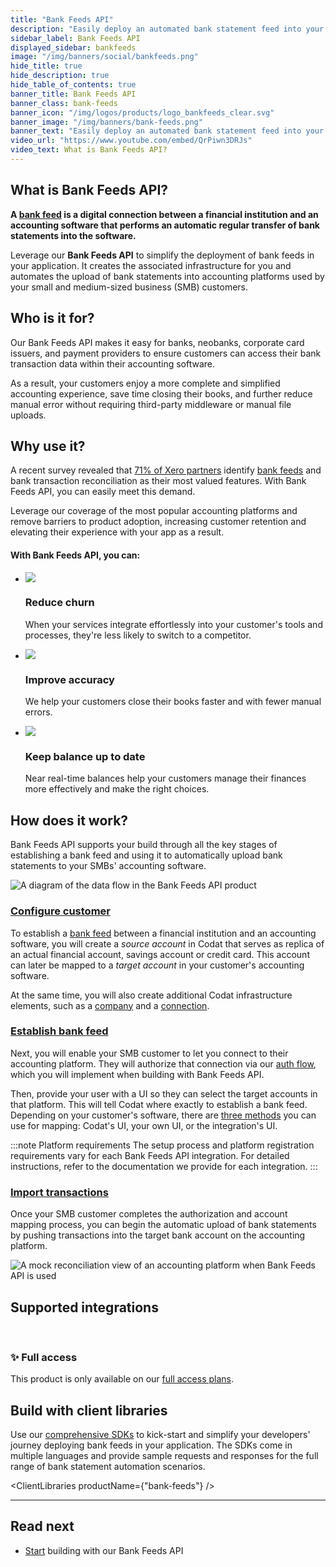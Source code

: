 ```yaml
---
title: "Bank Feeds API"
description: "Easily deploy an automated bank statement feed into your application to push bank transaction data into your customers' accounting platforms"
sidebar_label: Bank Feeds API
displayed_sidebar: bankfeeds
image: "/img/banners/social/bankfeeds.png"
hide_title: true
hide_description: true
hide_table_of_contents: true
banner_title: Bank Feeds API
banner_class: bank-feeds
banner_icon: "/img/logos/products/logo_bankfeeds_clear.svg"
banner_image: "/img/banners/bank-feeds.png"
banner_text: "Easily deploy an automated bank statement feed into your application to push bank transaction data into your customers' accounting platforms"
video_url: "https://www.youtube.com/embed/QrPiwn3DRJs"
video_text: What is Bank Feeds API?
---
```



## What is Bank Feeds API?

**A [bank feed](../terms/bank-feed) is a digital connection between a financial institution and an accounting software that performs an automatic regular transfer of bank statements into the software.**

Leverage our **Bank Feeds API** to simplify the deployment of bank feeds in your application. It creates the associated infrastructure for you and automates the upload of bank statements into accounting platforms used by your small and medium-sized business (SMB) customers.

## Who is it for?

Our Bank Feeds API makes it easy for banks, neobanks, corporate card issuers, and payment providers to ensure customers can access their bank transaction data within their accounting software.

As a result, your customers enjoy a more complete and simplified accounting experience, save time closing their books, and further reduce manual error without requiring third-party middleware or manual file uploads.

## Why use it?

A recent survey revealed that [71% of Xero partners](https://www.xero.com/blog/2019/01/new-bank-feeds-process/) identify [bank feeds](../terms/bank-feed) and bank transaction reconciliation as their most valued features. With Bank Feeds API, you can easily meet this demand.

Leverage our coverage of the most popular accounting platforms and remove barriers to product adoption, increasing customer retention and elevating their experience with your app as a result.

#### With Bank Feeds API, you can:

<ul className="card-container col-3">
  <li className="card">
    <div class="header">
      <img
        src="/img/wp-icons/copy-feature-bullet.svg"
        class="mini-icon"
      />
      <h3>Reduce churn</h3>
    </div>
    <p>
      When your services integrate effortlessly into your customer's tools and processes, they're less likely to switch to a competitor.
    </p>
  </li>
  <li className="card">
    <div class="header">
      <img
        src="/img/wp-icons/copy-feature-bullet.svg"
        class="mini-icon"
      />
      <h3>Improve accuracy</h3>
    </div>
    <p>
      We help your customers close their books faster and with fewer manual errors.
    </p>
  </li>
    <li className="card">
    <div class="header">
      <img
        src="/img/wp-icons/copy-feature-bullet.svg"
        class="mini-icon"
      />
      <h3>Keep balance up to date</h3>
    </div>
    <p>
      Near real-time balances help your customers manage their finances more effectively and make the right choices.
    </p>
  </li>
</ul>

## How does it work?

Bank Feeds API supports your build through all the key stages of establishing a bank feed and using it to automatically upload bank statements to your SMBs' accounting software.

![A diagram of the data flow in the Bank Feeds API product](/img/bank-feeds/bankfeeds-process-flow.png)

### [Configure customer](/bank-feeds/create-account)

To establish a [bank feed](../terms/bank-feed) between a financial institution and an accounting software, you will create a _source account_ in Codat that serves as replica of an actual financial account, savings account or credit card. This account can later be mapped to a _target account_ in your customer's accounting software.

At the same time, you will also create additional Codat infrastructure elements, such as a [company](../terms/company) and a [connection](../terms/connection).

### [Establish bank feed](/bank-feeds/mapping/overview)

Next, you will enable your SMB customer to let you connect to their accounting platform. They will authorize that connection via our [auth flow](/auth-flow/overview), which you will implement when building with Bank Feeds API.

Then, provide your user with a UI so they can select the target accounts in that platform. This will tell Codat where exactly to establish a bank feed. Depending on your customer's software, there are [three methods](/bank-feeds/mapping/overview) you can use for mapping: Codat's UI, your own UI, or the integration's UI.

:::note Platform requirements
The setup process and platform registration requirements vary for each Bank Feeds API integration. For detailed instructions, refer to the documentation we provide for each integration.
:::

### [Import transactions](/bank-feeds/pushing-transactions)

Once your SMB customer completes the authorization and account mapping process, you can begin the automatic upload of bank statements by pushing transactions into the target bank account on the accounting platform.

![A mock reconciliation view of an accounting platform when Bank Feeds API is used](/img/bank-feeds/bankfeeds-reconciliation-view.png)

## Supported integrations
<br/>

<IntegrationsList integrations={bankfeedsIntegrations}/>

<div className="card">
  <h3>✨ Full access</h3>

  <p>This product is only available on our <a href="/configure/create-account">full access plans</a>.</p>

</div>

## Build with client libraries

Use our [comprehensive SDKs](/get-started/libraries) to kick-start and simplify your developers' journey deploying bank feeds in your application.
The SDKs come in multiple languages and provide sample requests and responses for the full range of bank statement automation scenarios.

<ClientLibraries productName={"bank-feeds"} />

---

## Read next

* [Start](/bank-feeds/setup) building with our Bank Feeds API
